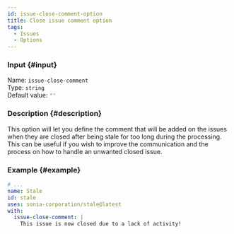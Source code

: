 ```yaml
---
id: issue-close-comment-option
title: Close issue comment option
tags:
  - Issues
  - Options
---
```


### Input {#input}

Name: `issue-close-comment`  
Type: `string`  
Default value: `''`

### Description {#description}

This option will let you define the comment that will be added on the issues when they are closed after being stale for too long during the processing.  
This can be useful if you wish to improve the communication and the process on how to handle an unwanted closed issue.

### Example {#example}

```yml {6}
# ...
name: Stale
id: stale
uses: sonia-corporation/stale@latest
with:
  issue-close-comment: |
    This issue is now closed due to a lack of activity!
```
